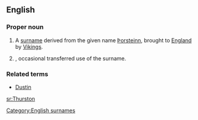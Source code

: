 ==English==

===Proper noun===
{{en-proper noun}}

# A [[surname]] derived from the {{ON.}} given name [[Þorsteinn]], brought to [[England]] by [[Viking]]s.
# {{given name|male}}, occasional transferred use of the surname.

===Related terms===
*[[Dustin]]

[[Category:English surnames]]

[[sr:Thurston]]